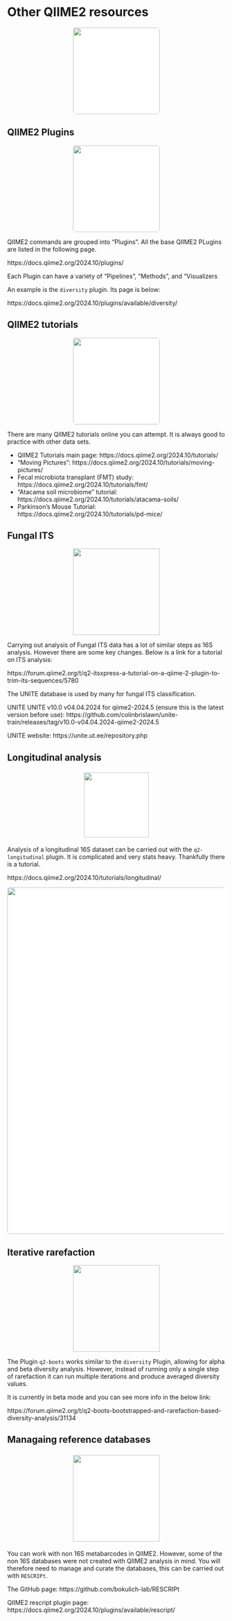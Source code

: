 # Other QIIME2 resources {#qiime2_resources}
<center>
![](figures/resources.png){style="width:200px; background:white; border-radius:5px"}
</center>

## QIIME2 Plugins
<center>
![](figures/qiime2_plugin.png){style="width:200px; background:white; border-radius:5px"}
</center>

QIIME2 commands are grouped into "Plugins".
All the base QIIME2 PLugins are listed in the following page.

https://docs.qiime2.org/2024.10/plugins/

Each Plugin can have a variety of "Pipelines", "Methods", and "Visualizers

An example is the `diversity` plugin. Its page is below:

https://docs.qiime2.org/2024.10/plugins/available/diversity/

## QIIME2 tutorials
<center>
![](figures/computer_tutorial.png){style="width:200px; background:white; border-radius:5px"}
</center>

There are many QIIME2 tutorials online you can attempt.
It is always good to practice with other data sets.

- QIIME2 Tutorials main page: https://docs.qiime2.org/2024.10/tutorials/
- "Moving Pictures": https://docs.qiime2.org/2024.10/tutorials/moving-pictures/
- Fecal microbiota transplant (FMT) study: https://docs.qiime2.org/2024.10/tutorials/fmt/
- “Atacama soil microbiome” tutorial: https://docs.qiime2.org/2024.10/tutorials/atacama-soils/
- Parkinson’s Mouse Tutorial: https://docs.qiime2.org/2024.10/tutorials/pd-mice/

## Fungal ITS
<center>
![](figures/fungal_its.png){style="width:200px"}
</center>

Carrying out analysis of Fungal ITS data has a lot of similar steps as 16S analysis.
However there are some key changes.
Below is a link for a tutorial on ITS analysis:

https://forum.qiime2.org/t/q2-itsxpress-a-tutorial-on-a-qiime-2-plugin-to-trim-its-sequences/5780

The UNITE database is used by many for fungal ITS classification.

UNITE UNITE v10.0 v04.04.2024 for qiime2-2024.5 (ensure this is the latest version before use): https://github.com/colinbrislawn/unite-train/releases/tag/v10.0-v04.04.2024-qiime2-2024.5

UNITE website: https://unite.ut.ee/repository.php

## Longitudinal analysis
<center>
![](figures/calender.png){style="width:150px; background:white; border-radius:5px; border:white solid 5px"}
</center>

Analysis of a longitudinal 16S dataset can be carried out with the `q2-longitudinal` plugin.
It is complicated and very stats heavy.
Thankfully there is a tutorial.

https://docs.qiime2.org/2024.10/tutorials/longitudinal/

<center>
![](figures/q2-longitudinal.png){style="width:800px; background:white; border-radius:5px"}
</center>

## Iterative rarefaction
<center>
![](figures/iterative_rarefaction.png){style="width:200px"}
</center>

The Plugin `q2-boots` works similar to the `diversity` Plugin, allowing for alpha and beta diversity analysis.
However, instead of running only a single step of rarefaction it can run multiple iterations and produce averaged diversity values.

It is currently in beta mode and you can see more info in the below link:

https://forum.qiime2.org/t/q2-boots-bootstrapped-and-rarefaction-based-diversity-analysis/31134

## Managaing reference databases
<center>
![](figures/rescript.png){style="width:200px; background:white; border-radius:5px; border:white solid 5px"}
</center>

You can work with non 16S metabarcodes in QIIME2.
However, some of the non 16S databases were not created with QIIME2 analysis in mind.
You will therefore need to manage and curate the databases, this can be carried out with `RESCRIPt`.

The GitHub page: https://github.com/bokulich-lab/RESCRIPt

QIIME2 rescript plugin page: https://docs.qiime2.org/2024.10/plugins/available/rescript/


